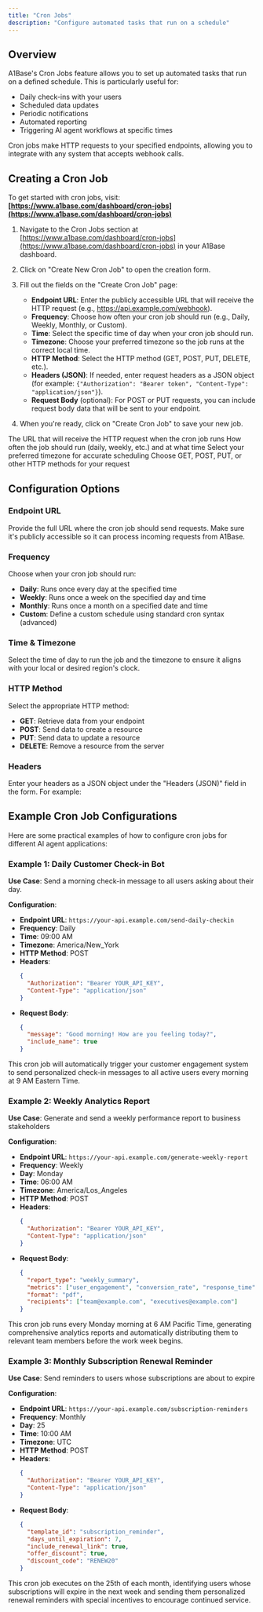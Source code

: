 ```yaml
---
title: "Cron Jobs"
description: "Configure automated tasks that run on a schedule"
---
```


## Overview

A1Base's Cron Jobs feature allows you to set up automated tasks that run on a defined schedule. This is particularly useful for:

- Daily check-ins with your users
- Scheduled data updates
- Periodic notifications
- Automated reporting
- Triggering AI agent workflows at specific times

Cron jobs make HTTP requests to your specified endpoints, allowing you to integrate with any system that accepts webhook calls.

## Creating a Cron Job

To get started with cron jobs, visit:
**[https://www.a1base.com/dashboard/cron-jobs](https://www.a1base.com/dashboard/cron-jobs)**

1. Navigate to the Cron Jobs section at [https://www.a1base.com/dashboard/cron-jobs](https://www.a1base.com/dashboard/cron-jobs) in your A1Base dashboard.
2. Click on "Create New Cron Job" to open the creation form.  
3. Fill out the fields on the "Create Cron Job" page:

   - **Endpoint URL**: Enter the publicly accessible URL that will receive the HTTP request (e.g., https://api.example.com/webhook).  
   - **Frequency**: Choose how often your cron job should run (e.g., Daily, Weekly, Monthly, or Custom).  
   - **Time**: Select the specific time of day when your cron job should run.  
   - **Timezone**: Choose your preferred timezone so the job runs at the correct local time.  
   - **HTTP Method**: Select the HTTP method (GET, POST, PUT, DELETE, etc.).  
   - **Headers (JSON)**: If needed, enter request headers as a JSON object (for example: `{"Authorization": "Bearer token", "Content-Type": "application/json"}`).  
   - **Request Body** (optional): For POST or PUT requests, you can include request body data that will be sent to your endpoint.

4. When you're ready, click on "Create Cron Job" to save your new job.

<CardGroup cols={2}>
  <Card title="Endpoint URL" icon="link">
    The URL that will receive the HTTP request when the cron job runs
  </Card>
  <Card title="Frequency & Time" icon="clock">
    How often the job should run (daily, weekly, etc.) and at what time
  </Card>
  <Card title="Timezone" icon="globe">
    Select your preferred timezone for accurate scheduling
  </Card>
  <Card title="HTTP Method" icon="code">
    Choose GET, POST, PUT, or other HTTP methods for your request
  </Card>
</CardGroup>

## Configuration Options

### Endpoint URL
Provide the full URL where the cron job should send requests. Make sure it's publicly accessible so it can process incoming requests from A1Base.

### Frequency
Choose when your cron job should run:
- **Daily**: Runs once every day at the specified time
- **Weekly**: Runs once a week on the specified day and time
- **Monthly**: Runs once a month on a specified date and time
- **Custom**: Define a custom schedule using standard cron syntax (advanced)

### Time & Timezone
Select the time of day to run the job and the timezone to ensure it aligns with your local or desired region's clock.

### HTTP Method
Select the appropriate HTTP method:
- **GET**: Retrieve data from your endpoint
- **POST**: Send data to create a resource
- **PUT**: Send data to update a resource
- **DELETE**: Remove a resource from the server

### Headers
Enter your headers as a JSON object under the "Headers (JSON)" field in the form. For example:

## Example Cron Job Configurations

Here are some practical examples of how to configure cron jobs for different AI agent applications:

### Example 1: Daily Customer Check-in Bot

**Use Case**: Send a morning check-in message to all users asking about their day.

**Configuration**:
- **Endpoint URL**: `https://your-api.example.com/send-daily-checkin`
- **Frequency**: Daily
- **Time**: 09:00 AM
- **Timezone**: America/New_York
- **HTTP Method**: POST
- **Headers**:
  ```json
  {
    "Authorization": "Bearer YOUR_API_KEY",
    "Content-Type": "application/json"
  }
  ```
- **Request Body**:
  ```json
  {
    "message": "Good morning! How are you feeling today?",
    "include_name": true
  }
  ```

This cron job will automatically trigger your customer engagement system to send personalized check-in messages to all active users every morning at 9 AM Eastern Time.

### Example 2: Weekly Analytics Report

**Use Case**: Generate and send a weekly performance report to business stakeholders

**Configuration**:
- **Endpoint URL**: `https://your-api.example.com/generate-weekly-report`
- **Frequency**: Weekly
- **Day**: Monday
- **Time**: 06:00 AM
- **Timezone**: America/Los_Angeles
- **HTTP Method**: POST
- **Headers**:
  ```json
  {
    "Authorization": "Bearer YOUR_API_KEY",
    "Content-Type": "application/json"
  }
  ```
- **Request Body**:
  ```json
  {
    "report_type": "weekly_summary",
    "metrics": ["user_engagement", "conversion_rate", "response_time"],
    "format": "pdf",
    "recipients": ["team@example.com", "executives@example.com"]
  }
  ```

This cron job runs every Monday morning at 6 AM Pacific Time, generating comprehensive analytics reports and automatically distributing them to relevant team members before the work week begins.

### Example 3: Monthly Subscription Renewal Reminder

**Use Case**: Send reminders to users whose subscriptions are about to expire

**Configuration**:
- **Endpoint URL**: `https://your-api.example.com/subscription-reminders`
- **Frequency**: Monthly
- **Day**: 25
- **Time**: 10:00 AM
- **Timezone**: UTC
- **HTTP Method**: POST
- **Headers**:
  ```json
  {
    "Authorization": "Bearer YOUR_API_KEY",
    "Content-Type": "application/json"
  }
  ```
- **Request Body**:
  ```json
  {
    "template_id": "subscription_reminder",
    "days_until_expiration": 7,
    "include_renewal_link": true,
    "offer_discount": true,
    "discount_code": "RENEW20"
  }
  ```

This cron job executes on the 25th of each month, identifying users whose subscriptions will expire in the next week and sending them personalized renewal reminders with special incentives to encourage continued service.
